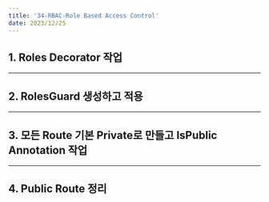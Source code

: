 ```yaml
---
title: '34-RBAC-Role Based Access Control'
date: 2023/12/25
---
```


## 1. Roles Decorator 작업

---

## 2. RolesGuard 생성하고 적용

---

## 3. 모든 Route 기본 Private로 만들고 IsPublic Annotation 작업

---

## 4. Public Route 정리
